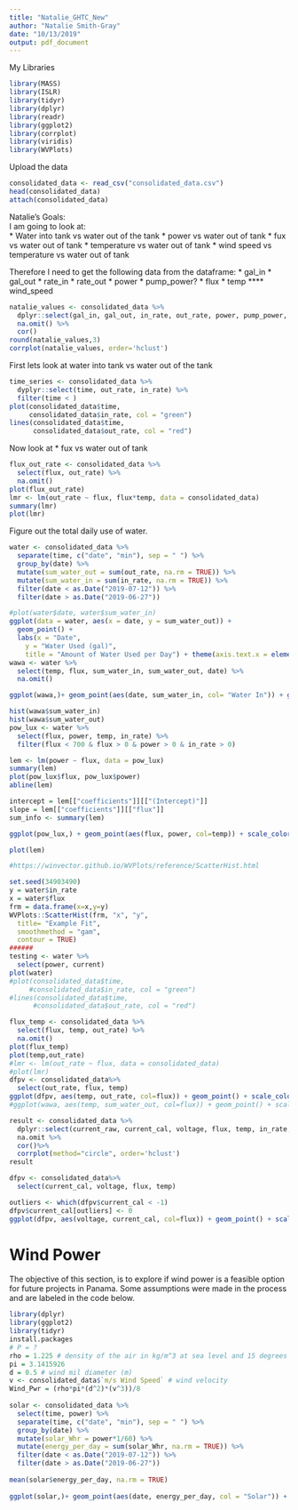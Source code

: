 ```yaml
---
title: "Natalie_GHTC_New"
author: "Natalie Smith-Gray"
date: "10/13/2019"
output: pdf_document
---
```


My Libraries
```r
library(MASS)
library(ISLR)
library(tidyr)
library(dplyr)
library(readr)
library(ggplot2)
library(corrplot)
library(viridis)
library(WVPlots)
```

Upload the data
```r

consolidated_data <- read_csv("consolidated_data.csv")
head(consolidated_data)
attach(consolidated_data)
```

Natalie's Goals:  
I am going to look at:  
* Water into tank vs water out of the tank
* power vs water out of tank
* fux vs water out of tank
* temperature vs water out of tank
* wind speed vs temperature vs water out of tank

Therefore I need to get the following data from the dataframe:
* gal_in
* gal_out
* rate_in
* rate_out
* power
* pump_power?
* flux
* temp
**** wind_speed

```r
natalie_values <- consolidated_data %>%
  dplyr::select(gal_in, gal_out, in_rate, out_rate, power, pump_power, flux, temp, 'm/s Wind Speed') %>%
  na.omit() %>%
  cor()
round(natalie_values,3)
corrplot(natalie_values, order='hclust')
```

First lets look at water into tank vs water out of the tank
```r
time_series <- consolidated_data %>%
  dyplyr::select(time, out_rate, in_rate) %>%
  filter(time < )
plot(consolidated_data$time, 
     consolidated_data$in_rate, col = "green")
lines(consolidated_data$time,
      consolidated_data$out_rate, col = "red")
```
Now look at * fux vs water out of tank
```r
flux_out_rate <- consolidated_data %>%
  select(flux, out_rate) %>%
  na.omit()
plot(flux_out_rate)
lmr <- lm(out_rate ~ flux, flux*temp, data = consolidated_data)
summary(lmr)
plot(lmr)
```
Figure out the total daily use of water.
```r
water <- consolidated_data %>% 
  separate(time, c("date", "min"), sep = " ") %>%
  group_by(date) %>%
  mutate(sum_water_out = sum(out_rate, na.rm = TRUE)) %>%
  mutate(sum_water_in = sum(in_rate, na.rm = TRUE)) %>%
  filter(date < as.Date("2019-07-12")) %>%
  filter(date > as.Date("2019-06-27"))

#plot(water$date, water$sum_water_in)
ggplot(data = water, aes(x = date, y = sum_water_out)) +
  geom_point() +
  labs(x = "Date",
    y = "Water Used (gal)",
    title = "Amount of Water Used per Day") + theme(axis.text.x = element_text(angle = 45))
wawa <- water %>%
  select(temp, flux, sum_water_in, sum_water_out, date) %>%
  na.omit()

ggplot(wawa,)+ geom_point(aes(date, sum_water_in, col= "Water In")) + geom_point(aes(date, sum_water_out, col= "Water Out")) + theme(axis.text.x = element_text(angle = 45)) + labs(x = "Date", y = "Water Used (gal)", title = "Amount of Water Used per Day") + theme(plot.title = element_text(hjust = 0.5)) + theme(legend.title = element_blank())

hist(wawa$sum_water_in)
hist(wawa$sum_water_out)
pow_lux <- water %>%
  select(flux, power, temp, in_rate) %>%
  filter(flux < 700 & flux > 0 & power > 0 & in_rate > 0)

lem <- lm(power ~ flux, data = pow_lux)
summary(lem)
plot(pow_lux$flux, pow_lux$power)
abline(lem)

intercept = lem[["coefficients"]][["(Intercept)"]]
slope = lem[["coefficients"]][["flux"]]
sum_info <- summary(lem)

ggplot(pow_lux,) + geom_point(aes(flux, power, col=temp)) + scale_color_viridis() + labs(x = "Flux (W/m^2)", y = "Power (W)", title = "Solar Power Generation w/ Pump Running") + theme(plot.title = element_text(hjust = 0.5)) + geom_abline(slope = lem$coefficients[2], intercept = lem$coefficients[1]) + geom_text(aes(200, 750, label = paste("y =",slope, "x", " + ", intercept)))

plot(lem)

#https://winvector.github.io/WVPlots/reference/ScatterHist.html

set.seed(34903490)
y = water$in_rate
x = water$flux
frm = data.frame(x=x,y=y)
WVPlots::ScatterHist(frm, "x", "y",
  title= "Example Fit",
  smoothmethod = "gam",
  contour = TRUE)
######
testing <- water %>%
  select(power, current)
plot(water)
#plot(consolidated_data$time, 
     #consolidated_data$in_rate, col = "green")
#lines(consolidated_data$time,
      #consolidated_data$out_rate, col = "red")
```


```r
flux_temp <- consolidated_data %>%
  select(flux, temp, out_rate) %>%
  na.omit()
plot(flux_temp)
plot(temp,out_rate)
#lmr <- lm(out_rate ~ flux, data = consolidated_data)
#plot(lmr)
dfpv <- consolidated_data%>%
  select(out_rate, flux, temp)
ggplot(dfpv, aes(temp, out_rate, col=flux)) + geom_point() + scale_color_viridis()
#ggplot(wawa, aes(temp, sum_water_out, col=flux)) + geom_point() + scale_color_viridis()
```


```r
result <- consolidated_data %>%
  dplyr::select(current_raw, current_cal, voltage, flux, temp, in_rate, out_rate, power, in_rate, out_rate, pump_voltage, vdrop, pump_power, power_loss, 'W/m^2 Solar Radiation') %>%
  na.omit %>%
  cor()%>%
  corrplot(method="circle", order='hclust')
result
```

```r
dfpv <- consolidated_data%>%
  select(current_cal, voltage, flux, temp)

outliers <- which(dfpv$current_cal < -1)
dfpv$current_cal[outliers] <- 0
ggplot(dfpv, aes(voltage, current_cal, col=flux)) + geom_point() + scale_color_viridis()
```

# Wind Power
The objective of this section, is to explore if wind power is a feasible option for future projects in Panama. Some assumptions were made in the process and are labeled in the code below.
```r
library(dplyr)
library(ggplot2)
library(tidyr)
install.packages
# P = ?
rho = 1.225 # density of the air in kg/m^3 at sea level and 15 degrees C
pi = 3.1415926
d = 0.5 # wind mil diameter (m)
v <- consolidated_data$`m/s Wind Speed` # wind velocity
Wind_Pwr = (rho*pi*(d^2)*(v^3))/8
 
solar <- consolidated_data %>%
  select(time, power) %>%
  separate(time, c("date", "min"), sep = " ") %>%
  group_by(date) %>%
  mutate(solar_Whr = power*1/60) %>%
  mutate(energy_per_day = sum(solar_Whr, na.rm = TRUE)) %>%
  filter(date < as.Date("2019-07-12")) %>%
  filter(date > as.Date("2019-06-27"))
 
mean(solar$energy_per_day, na.rm = TRUE)
 
ggplot(solar,)+ geom_point(aes(date, energy_per_day, col = "Solar")) + theme(axis.text.x = element_text(angle = 45)) + labs(x = "Date", y = "Energy (Wh)", title = "Energy Per Day") + theme(plot.title = element_text(hjust = 0.5)) + theme(legend.title = element_blank())
```